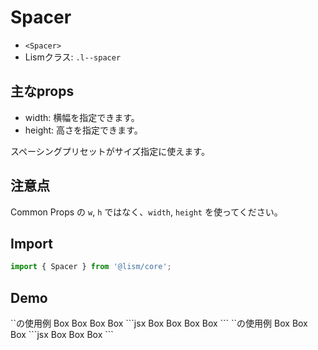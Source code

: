 

# Spacer

- `<Spacer>`
- Lismクラス: `.l--spacer`

## 主なprops
- width: 横幅を指定できます。
- height: 高さを指定できます。

スペーシングプリセットがサイズ指定に使えます。

## 注意点
Common Props の `w`, `h` ではなく、`width`, `height` を使ってください。


## Import

```js
import { Spacer } from '@lism/core';
```

## Demo

<Demo>
	<Demo.Title>`<Spacer>`の使用例</Demo.Title>
	<Demo.Preview resize p={20} isFlow={false}>
		<Box bgc="whitesmoke">Box</Box>
		<Spacer height={50} />
		<Box bgc="whitesmoke">Box</Box>
		<Spacer height={20} />
		<Box bgc="whitesmoke">Box</Box>
		<Spacer height="200px" />
		<Box bgc="whitesmoke">Box</Box>
	</Demo.Preview>
	<Demo.Code>
		```jsx
		<Box bgc="whitesmoke">Box</Box>
		<Spacer height={50} />
		<Box bgc="whitesmoke">Box</Box>
		<Spacer height={20} />
		<Box bgc="whitesmoke">Box</Box>
		<Spacer height="200px" />
		<Box bgc="whitesmoke">Box</Box>
		```
	</Demo.Code>
</Demo>

<Demo>
	<Demo.Title>`<Spacer>`の使用例</Demo.Title>
	<Demo.Preview resize p={20} isFlow={false}>
		<Flex>
			<Box bgc="whitesmoke">Box</Box>
			<Spacer width={50} />
			<Box bgc="whitesmoke">Box</Box>
			<Spacer width="100px" />
			<Box bgc="whitesmoke">Box</Box>
		</Flex>
	</Demo.Preview>
	<Demo.Code>
		```jsx
		<Flex>
			<Box bgc="whitesmoke">Box</Box>
			<Spacer width={50} />
			<Box bgc="whitesmoke">Box</Box>
			<Spacer width="100px" />
			<Box bgc="whitesmoke">Box</Box>
		</Flex>
		```
	</Demo.Code>
</Demo>
